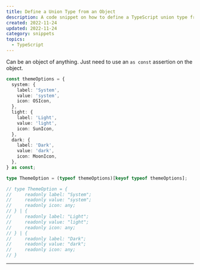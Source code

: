 ```yaml
---
title: Define a Union Type from an Object
description: A code snippet on how to define a TypeScript union type from an object.
created: 2022-11-24
updated: 2022-11-24
category: snippets
topics:
  - TypeScript
---
```


Can be an object of anything. Just need to use an `as const` assertion on the object.

```ts
const themeOptions = {
  system: {
    label: 'System',
    value: 'system',
    icon: OSIcon,
  },
  light: {
    label: 'Light',
    value: 'light',
    icon: SunIcon,
  },
  dark: {
    label: 'Dark',
    value: 'dark',
    icon: MoonIcon,
  },
} as const;

type ThemeOption = (typeof themeOptions)[keyof typeof themeOptions];

// type ThemeOption = {
//     readonly label: "System";
//     readonly value: "system";
//     readonly icon: any;
// } | {
//     readonly label: "Light";
//     readonly value: "light";
//     readonly icon: any;
// } | {
//     readonly label: "Dark";
//     readonly value: "dark";
//     readonly icon: any;
// }
```

---

<LastUpdated updated={updated} />
